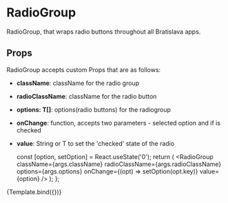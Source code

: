
<Meta title="components/molecules/RadioGroup" decorators={[withDesign]} />

# RadioGroup

RadioGroup, that wraps radio buttons throughout all Bratislava apps.

## Props

RadioGroup accepts custom Props that are as follows:

- <b>className</b>: className for the radio group
- <b>radioClassName</b>: className for the radio button
- <b>options: T[]</b>: options(radio buttons) for the radiogroup
- <b>onChange</b>: function, accepts two parameters - selected option and if is
  checked
- <b>value</b>: String or T to set the 'checked' state of the radio

  const [option, setOption] = React.useState('0');
  return (
    <RadioGroup
      className={args.className}
      radioClassName={args.radioClassName}
      options={args.options}
      onChange={(opt) => setOption(opt.key)}
      value={option}
    />
  );
};

<Canvas>
  <Story
    name="RadioGroup"
    parameters={{
      design: {
        type: 'figma',
        url: '',
      },
    }}
    args={{
      className: 'space-y-2',
      radioClassName: ' ',
      options: [
        { key: '0', title: 'radio-1' },
        { key: '1', title: 'radio-2' },
      ],
    }}
  >
    {Template.bind({})}
  </Story>
</Canvas>

<ArgsTable of={RadioGroup} />
